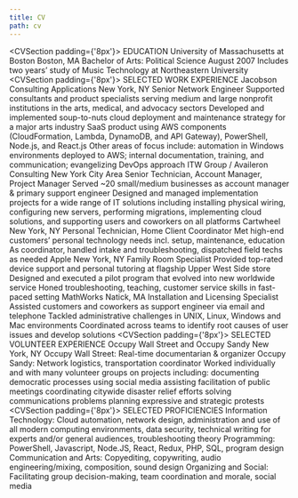 ```yaml
---
title: CV
path: cv
---
```

<CVSection padding={'8px'}>
  <CVSectionTitle>EDUCATION</CVSectionTitle>
  <CVEntryContainer>
    <CVRow>
      <CVJobTitleRow>
        <CVEmployer>University of Massachusetts at Boston</CVEmployer>
        <CVLocation>Boston, MA</CVLocation><CVFlexBreak/>
      </CVJobTitleRow>
    </CVRow>
    <CVJobTitle>Bachelor of Arts: Political Science</CVJobTitle>
    <CVJobTitle>August 2007</CVJobTitle>
    <CVDescription>
      Includes two years’ study of Music Technology at Northeastern University
    </CVDescription>
  </CVEntryContainer>
</CVSection>
<CVSection padding={'8px'}>
  <CVSectionTitle>SELECTED WORK EXPERIENCE</CVSectionTitle>
  <CVEntryContainer>
    <CVRow>
      <CVJobTitleTextColumn>
        <CVJobTitleRow>
          <CVEmployer>Jacobson Consulting Applications</CVEmployer>
          <CVLocation>New York, NY</CVLocation><CVFlexBreak/>
        </CVJobTitleRow>
      </CVJobTitleTextColumn>
      <CVDatesDisplay 
        startMonth={10}
        startYear={2016}
        endMonth={6}
        endYear={2020}
      />
    </CVRow>
    <CVJobTitle>Senior Network Engineer </CVJobTitle>
    <CVDescriptionList>
      <CVDescriptionListItem>
        Supported consultants and product specialists serving medium and large nonprofit institutions in the arts, medical, and advocacy sectors
      </CVDescriptionListItem>
      <CVDescriptionListItem>
        Developed and implemented soup-to-nuts cloud deployment and maintenance strategy for a major arts industry SaaS product using AWS components (CloudFormation, Lambda, DynamoDB, and API Gateway), PowerShell, Node.js, and React.js 
      </CVDescriptionListItem>
      <CVDescriptionListItem>
        Other areas of focus include: automation in Windows environments deployed to AWS; internal documentation, training, and communication; evangelizing DevOps approach 
      </CVDescriptionListItem>
    </CVDescriptionList>
  </CVEntryContainer>
  <CVEntryContainer>
    <CVRow>
      <CVJobTitleTextColumn>
        <CVJobTitleRow>
          <CVEmployer>ITW Group / Availeron Consulting</CVEmployer>
          <CVLocation>New York City Area</CVLocation><CVFlexBreak/>
        </CVJobTitleRow>
      </CVJobTitleTextColumn>
      <CVDatesDisplay
        startMonth={3}
        startYear={2013}
        endMonth={10}
        endYear={2016}
      />
    </CVRow>
    <CVJobTitle>Senior Technician, Account Manager, Project Manager</CVJobTitle>
    <CVDescriptionList>
      <CVDescriptionListItem>
        Served ~20 small/medium businesses as account manager & primary support engineer
      </CVDescriptionListItem> 
      <CVDescriptionListItem>
        Designed and managed implementation projects for a wide range of IT solutions including installing physical wiring, configuring new servers, performing migrations, implementing cloud solutions, and supporting users and coworkers on all platforms
      </CVDescriptionListItem>
    </CVDescriptionList>
  </CVEntryContainer>
  <CVEntryContainer>
    <CVRow>
      <CVJobTitleTextColumn>
        <CVJobTitleRow>
          <CVEmployer>Cartwheel</CVEmployer>
          <CVLocation>New York, NY</CVLocation><CVFlexBreak/>
        </CVJobTitleRow>
      </CVJobTitleTextColumn>
      <CVDatesDisplay
        startMonth={9}
        startYear={2010}
        endMonth={11}
        endYear={2011}
      />
    </CVRow>
    <CVJobTitle>Personal Technician, Home Client Coordinator</CVJobTitle>
    <CVDescriptionList>
      <CVDescriptionListItem>
        Met high-end customers’ personal technology needs incl. setup, maintenance, education 
      </CVDescriptionListItem>
      <CVDescriptionListItem>
        As coordinator, handled intake and troubleshooting, dispatched field techs as needed 
      </CVDescriptionListItem>
    </CVDescriptionList>
  </CVEntryContainer>
  <CVEntryContainer>
    <CVRow>
      <CVJobTitleTextColumn>
        <CVJobTitleRow>
          <CVEmployer>Apple</CVEmployer>
          <CVLocation>New York, NY</CVLocation><CVFlexBreak/>
        </CVJobTitleRow>
      </CVJobTitleTextColumn>
      <CVDatesDisplay
        startMonth={10}
        startYear={2009}
        endMonth={9}
        endYear={2010}
      />
    </CVRow>
    <CVJobTitle>Family Room Specialist</CVJobTitle>
    <CVDescriptionList>
      <CVDescriptionListItem>
        Provided top-rated device support and personal tutoring at flagship Upper West Side store
      </CVDescriptionListItem>
      <CVDescriptionListItem>
        Designed and executed a pilot program that evolved into new worldwide service
      </CVDescriptionListItem>
      <CVDescriptionListItem>
        Honed troubleshooting, teaching, customer service skills in fast-paced setting 
      </CVDescriptionListItem>
    </CVDescriptionList>
  </CVEntryContainer>
  <CVEntryContainer>
    <CVRow>
      <CVJobTitleTextColumn>
        <CVJobTitleRow>
          <CVEmployer>MathWorks</CVEmployer>
          <CVLocation>Natick, MA</CVLocation><CVFlexBreak/>
        </CVJobTitleRow>
      </CVJobTitleTextColumn>
      <CVDatesDisplay
        startMonth={1}
        startYear={2008}
        endMonth={8}
        endYear={2009}
      />
    </CVRow>
    <CVJobTitle>Installation and Licensing Specialist</CVJobTitle>
    <CVDescriptionList>
      <CVDescriptionListItem>
        Assisted customers and coworkers as support engineer via email and telephone
      </CVDescriptionListItem>
      <CVDescriptionListItem>
        Tackled administrative challenges in UNIX, Linux, Windows and Mac environments Coordinated across teams to identify root causes of user issues and develop solutions 
      </CVDescriptionListItem>
    </CVDescriptionList>
  </CVEntryContainer>
</CVSection>
<CVSection padding={'8px'}>
  <CVSectionTitle>SELECTED VOLUNTEER EXPERIENCE</CVSectionTitle>
  <CVEntryContainer>
    <CVRow>
      <CVJobTitleTextColumn>
        <CVJobTitleRow>
          <CVEmployer>Occupy Wall Street and Occupy Sandy</CVEmployer>
          <CVLocation>New York, NY </CVLocation><CVFlexBreak/>
        </CVJobTitleRow>
      </CVJobTitleTextColumn>
      <CVDatesDisplay
        startMonth={10}
        startYear={2011}
        endMonth={3}
        endYear={2013}
      />
    </CVRow>
    <CVJobTitle>Occupy Wall Street: Real-time documentarian & organizer</CVJobTitle><CVFlexBreak/>
    <CVJobTitle>Occupy Sandy: Network logistics, transportation coordinator</CVJobTitle>
    <CVDescription>
      Worked individually and with many volunteer groups on projects including:
      <CVDescriptionList>
        <CVDescriptionListItem>
          documenting democratic processes using social media
        </CVDescriptionListItem> 
        <CVDescriptionListItem>
          assisting facilitation of public meetings
        </CVDescriptionListItem> 
        <CVDescriptionListItem>
          coordinating citywide disaster relief efforts
        </CVDescriptionListItem> 
        <CVDescriptionListItem>
          solving communications problems
        </CVDescriptionListItem> 
        <CVDescriptionListItem>
          planning expressive and strategic protests
        </CVDescriptionListItem> 
      </CVDescriptionList>
    </CVDescription>
  </CVEntryContainer>
</CVSection>
<CVSection padding={'8px'}>
  <CVSectionTitle>SELECTED PROFICIENCIES</CVSectionTitle>
  <CVDescriptionList>
    <CVDescriptionListItem>
      Information Technology: Cloud automation, network design, administration and use of all modern computing environments, data security, technical writing for experts and/or general audiences, troubleshooting theory
    </CVDescriptionListItem>
    <CVDescriptionListItem>
      Programming: PowerShell, Javascript, Node.JS,    React, Redux, PHP, SQL, program design
    </CVDescriptionListItem>
    <CVDescriptionListItem>
      Communication and Arts: Copyediting, copywriting, audio engineering/mixing, composition, sound design
    </CVDescriptionListItem>
    <CVDescriptionListItem>
      Organizing and Social: Facilitating group decision-making, team coordination and morale, social media
    </CVDescriptionListItem>
  </CVDescriptionList>
</CVSection>